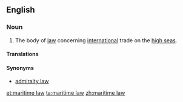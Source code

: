 ==English==

===Noun===
{{en-noun|-}}

# The body of [[law]] concerning [[international]] trade on the [[high seas]].

====Translations====
{{trans-see|body of law|admiralty law}}

====Synonyms====
* [[admiralty law]]

[[et:maritime law]]
[[ta:maritime law]]
[[zh:maritime law]]